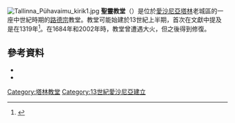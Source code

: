 [[File:Tallinna_Pühavaimu_kirik1.jpg|thumb]]
'''聖靈教堂'''（{{Lang-et|Püha Vaimu kirik}}）是位於[[愛沙尼亞|愛沙尼亞]][[塔林|塔林]]老城區的一座中世紀時期的[[路德宗|路德宗]]教堂。教堂可能始建於13世紀上半期，首次在文獻中提及是在1319年<ref name= "Viirand">{{cite book | last = Viirand| first = Tiiu| authorlink = | title = Estonia. Cultural Tourism | publisher = Kunst Publishers | series = | volume = | edition = | year = 2004 | location = | pages = 28–29 | language = | url = | doi = | id = | isbn = 9949407184 | mr = | zbl = | jfm = }}</ref>。在1684年和2002年時，教堂曾遭遇大火，但之後得到修復。

==參考資料==
{{reflist}}
*{{cite book |last=Miljan |first=Toivo |title=Historical Dictionary of Estonia |url=https://archive.org/details/historicaldictio0000milj |year=2004 |publisher=Scarecrow Press |isbn=9780810865716 |page=[https://archive.org/details/historicaldictio0000milj/page/426 426]}}
*{{commons category-inline|Church of Holy Spirit in Tallinn}}
{{coord|59|26|17|N|24|44|45|E|type:landmark_region:EE|display=title}}

{{塔林地标}}

[[Category:塔林教堂|Category:塔林教堂]]
[[Category:13世紀愛沙尼亞建立|Category:13世紀愛沙尼亞建立]]